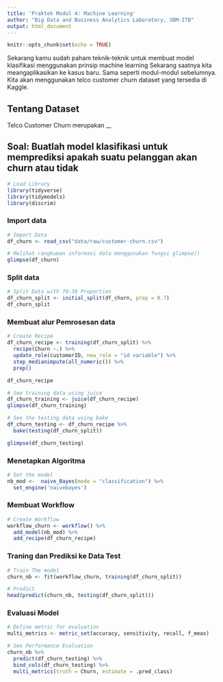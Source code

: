 ```yaml
---
title: 'Praktek Modul 4: Machine Learning'
author: "Big Data and Business Analytics Laboratory, SBM-ITB"
output: html_document
---
```


```r
knitr::opts_chunk$set(echo = TRUE)
```

Sekarang kamu sudah paham teknik-teknik untuk membuat model klasifikasi menggunakan prinsip machine learning Sekarang saatnya kita meangaplikasikan ke kasus baru.  Sama seperti modul-modul sebelumnya. Kita akan menggunakan telco customer churn dataset yang tersedia di Kaggle.

## Tentang Dataset
Telco Customer Churn merupakan __

## Soal: Buatlah model klasifikasi untuk memprediksi apakah suatu pelanggan akan churn atau tidak

```r
# Load Library
library(tidyverse)
library(tidymodels)
library(discrim)
```

### Import data
```r
# Import Data
df_churn <- read_csv("data/raw/customer-churn.csv")
```

```r
# Melihat rangkuman informasi data menggunakan fungsi glimpse()
glimpse(df_churn)
```

### Split data
```r
# Split Data with 70:30 Proportion
df_churn_split <- initial_split(df_churn, prop = 0.7)
df_churn_split
```

### Membuat alur Pemrosesan data
```r
# Create Recipe
df_churn_recipe <- training(df_churn_split) %>%
  recipe(Churn ~.) %>%
  update_role(customerID, new_role = "id variable") %>%
  step_medianimpute(all_numeric()) %>%
  prep()

df_churn_recipe
```

```r
# See training data using juice
df_churn_training <- juice(df_churn_recipe)
glimpse(df_churn_training)
```

```r
# See the testing data using bake
df_churn_testing <- df_churn_recipe %>%
  bake(testing(df_churn_split)) 

glimpse(df_churn_testing)
```

### Menetapkan Algoritma

```r
# Set the model
nb_mod <-  naive_Bayes(mode = "classification") %>%
  set_engine('naivebayes') 
```

### Membuat Workflow

```r
# Create Workflow
workflow_churn <- workflow() %>%
  add_model(nb_mod) %>%
  add_recipe(df_churn_recipe)
```

### Traning dan Prediksi ke Data Test

```r
# Train The model
churn_nb <- fit(workflow_churn, training(df_churn_split))

# Predict
head(predict(churn_nb, testing(df_churn_split)))
```

### Evaluasi Model

```r
# Define metric for evaluation
multi_metrics <- metric_set(accuracy, sensitivity, recall, f_meas)

# See Performance Evaluation
churn_nb %>%
  predict(df_churn_testing) %>%
  bind_cols(df_churn_testing) %>%
  multi_metrics(truth = Churn, estimate = .pred_class)
```
